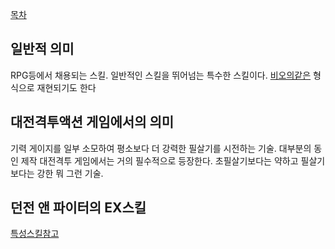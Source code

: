 [[목차]]
== 일반적 의미 ==
RPG등에서 채용되는 스킬. 일반적인 스킬을 뛰어넘는 특수한 스킬이다. [[비오의]]같은 형식으로 재현되기도 한다
== 대전격투액션 게임에서의 의미 == 
기력 게이지를 일부 소모하여 평소보다 더 강력한 필살기를 시전하는 기술. 대부분의 동인 제작 대전격투 게임에서는 거의 필수적으로 등장한다. 초필살기보다는 약하고 필살기보다는 강한 뭐 그런 기술. 
== 던전 앤 파이터의 EX스킬 ==
[[특성스킬]]참고
